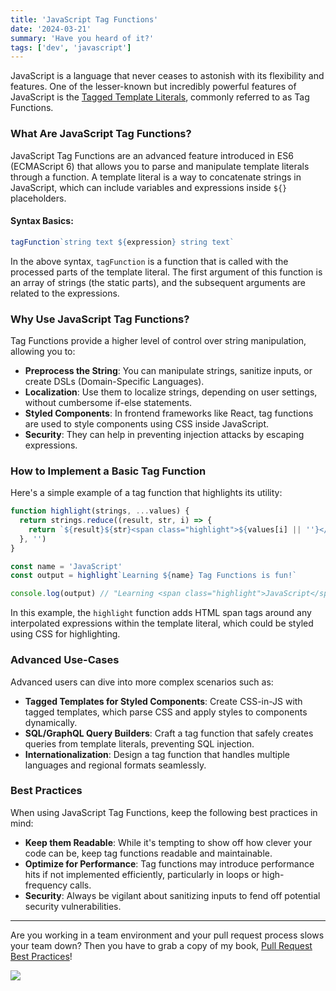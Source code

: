```yaml
---
title: 'JavaScript Tag Functions'
date: '2024-03-21'
summary: 'Have you heard of it?'
tags: ['dev', 'javascript']
---
```


JavaScript is a language that never ceases to astonish with its flexibility and features. One of the lesser-known but incredibly powerful features of JavaScript is the [Tagged Template Literals](https://developer.mozilla.org/en-US/docs/Web/JavaScript/Reference/Template_literals#tagged_templates), commonly referred to as Tag Functions.

### What Are JavaScript Tag Functions?

JavaScript Tag Functions are an advanced feature introduced in ES6 (ECMAScript 6) that allows you to parse and manipulate template literals through a function. A template literal is a way to concatenate strings in JavaScript, which can include variables and expressions inside `${}` placeholders.

#### Syntax Basics:

```javascript
tagFunction`string text ${expression} string text`
```

In the above syntax, `tagFunction` is a function that is called with the processed parts of the template literal. The first argument of this function is an array of strings (the static parts), and the subsequent arguments are related to the expressions.

### Why Use JavaScript Tag Functions?

Tag Functions provide a higher level of control over string manipulation, allowing you to:

- **Preprocess the String**: You can manipulate strings, sanitize inputs, or create DSLs (Domain-Specific Languages).
- **Localization**: Use them to localize strings, depending on user settings, without cumbersome if-else statements.
- **Styled Components**: In frontend frameworks like React, tag functions are used to style components using CSS inside JavaScript.
- **Security**: They can help in preventing injection attacks by escaping expressions.

### How to Implement a Basic Tag Function

Here's a simple example of a tag function that highlights its utility:

```javascript
function highlight(strings, ...values) {
  return strings.reduce((result, str, i) => {
    return `${result}${str}<span class="highlight">${values[i] || ''}</span>`
  }, '')
}

const name = 'JavaScript'
const output = highlight`Learning ${name} Tag Functions is fun!`

console.log(output) // "Learning <span class="highlight">JavaScript</span> Tag Functions is fun!"
```

In this example, the `highlight` function adds HTML span tags around any interpolated expressions within the template literal, which could be styled using CSS for highlighting.

### Advanced Use-Cases

Advanced users can dive into more complex scenarios such as:

- **Tagged Templates for Styled Components**: Create CSS-in-JS with tagged templates, which parse CSS and apply styles to components dynamically.
- **SQL/GraphQL Query Builders**: Craft a tag function that safely creates queries from template literals, preventing SQL injection.
- **Internationalization**: Design a tag function that handles multiple languages and regional formats seamlessly.

### Best Practices

When using JavaScript Tag Functions, keep the following best practices in mind:

- **Keep them Readable**: While it's tempting to show off how clever your code can be, keep tag functions readable and maintainable.
- **Optimize for Performance**: Tag functions may introduce performance hits if not implemented efficiently, particularly in loops or high-frequency calls.
- **Security**: Always be vigilant about sanitizing inputs to fend off potential security vulnerabilities.

---

Are you working in a team environment and your pull request process slows your team down? Then you have to grab a copy of my book, [Pull Request Best Practices](https://pr.nico.fyi)!

![](/static/images/articles/pull-request-best-practices.png)
